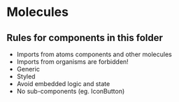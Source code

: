 # Molecules

## Rules for components in this folder

- Imports from atoms components and other molecules
- Imports from organisms are forbidden!
- Generic
- Styled
- Avoid embedded logic and state
- No sub-components
  (eg. IconButton)
